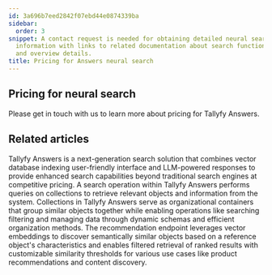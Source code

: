 ```yaml
---
id: 3a696b7eed2842f07ebd44e0874339ba
sidebar:
  order: 3
snippet: A contact request is needed for obtaining detailed neural search pricing
  information with links to related documentation about search functionalities collections
  and overview details.
title: Pricing for Answers neural search
---
```


## Pricing for neural search

Please get in touch with us to learn more about pricing for Tallyfy Answers.


## Related articles
<CardGrid>
<LinkTitleCard header="<b>Overview</b>" href="/products/answers/" > Tallyfy Answers is a next-generation search solution that combines vector database indexing user-friendly interface and LLM-powered responses to provide enhanced search capabilities beyond traditional search engines at competitive pricing. </LinkTitleCard>
<LinkTitleCard header="<b>Answers > Search</b>" href="/products/answers/search/" > A search operation within Tallyfy Answers performs queries on collections to retrieve relevant objects and information from the system. </LinkTitleCard>
<LinkTitleCard header="<b>Answers > Collections</b>" href="/products/answers/collections/" > Collections in Tallyfy Answers serve as organizational containers that group similar objects together while enabling operations like searching filtering and managing data through dynamic schemas and efficient organization methods. </LinkTitleCard>
<LinkTitleCard header="<b>Search > Find similar objects</b>" href="/products/answers/search/find-similar-objects/" > The recommendation endpoint leverages vector embeddings to discover semantically similar objects based on a reference object's characteristics and enables filtered retrieval of ranked results with customizable similarity thresholds for various use cases like product recommendations and content discovery. </LinkTitleCard>
</CardGrid>